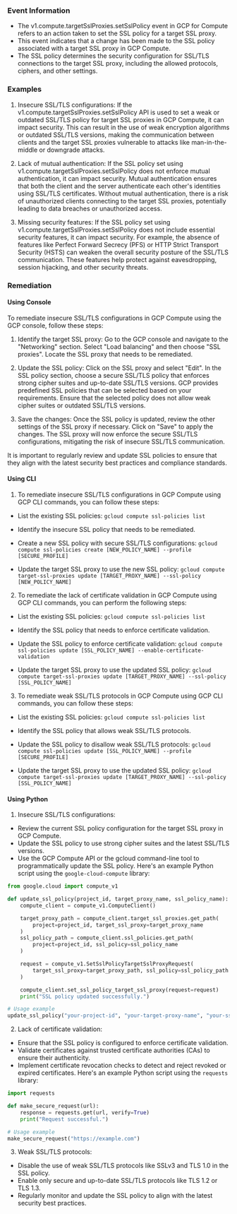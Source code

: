 
### Event Information

- The v1.compute.targetSslProxies.setSslPolicy event in GCP for Compute refers to an action taken to set the SSL policy for a target SSL proxy.
- This event indicates that a change has been made to the SSL policy associated with a target SSL proxy in GCP Compute.
- The SSL policy determines the security configuration for SSL/TLS connections to the target SSL proxy, including the allowed protocols, ciphers, and other settings.


### Examples

1. Insecure SSL/TLS configurations: If the v1.compute.targetSslProxies.setSslPolicy API is used to set a weak or outdated SSL/TLS policy for target SSL proxies in GCP Compute, it can impact security. This can result in the use of weak encryption algorithms or outdated SSL/TLS versions, making the communication between clients and the target SSL proxies vulnerable to attacks like man-in-the-middle or downgrade attacks.

2. Lack of mutual authentication: If the SSL policy set using v1.compute.targetSslProxies.setSslPolicy does not enforce mutual authentication, it can impact security. Mutual authentication ensures that both the client and the server authenticate each other's identities using SSL/TLS certificates. Without mutual authentication, there is a risk of unauthorized clients connecting to the target SSL proxies, potentially leading to data breaches or unauthorized access.

3. Missing security features: If the SSL policy set using v1.compute.targetSslProxies.setSslPolicy does not include essential security features, it can impact security. For example, the absence of features like Perfect Forward Secrecy (PFS) or HTTP Strict Transport Security (HSTS) can weaken the overall security posture of the SSL/TLS communication. These features help protect against eavesdropping, session hijacking, and other security threats.

### Remediation

#### Using Console

To remediate insecure SSL/TLS configurations in GCP Compute using the GCP console, follow these steps:

1. Identify the target SSL proxy: Go to the GCP console and navigate to the "Networking" section. Select "Load balancing" and then choose "SSL proxies". Locate the SSL proxy that needs to be remediated.

2. Update the SSL policy: Click on the SSL proxy and select "Edit". In the SSL policy section, choose a secure SSL/TLS policy that enforces strong cipher suites and up-to-date SSL/TLS versions. GCP provides predefined SSL policies that can be selected based on your requirements. Ensure that the selected policy does not allow weak cipher suites or outdated SSL/TLS versions.

3. Save the changes: Once the SSL policy is updated, review the other settings of the SSL proxy if necessary. Click on "Save" to apply the changes. The SSL proxy will now enforce the secure SSL/TLS configurations, mitigating the risk of insecure SSL/TLS communication.

It is important to regularly review and update SSL policies to ensure that they align with the latest security best practices and compliance standards.

#### Using CLI

1. To remediate insecure SSL/TLS configurations in GCP Compute using GCP CLI commands, you can follow these steps:

- List the existing SSL policies:
  `gcloud compute ssl-policies list`

- Identify the insecure SSL policy that needs to be remediated.

- Create a new SSL policy with secure SSL/TLS configurations:
  `gcloud compute ssl-policies create [NEW_POLICY_NAME] --profile [SECURE_PROFILE]`

- Update the target SSL proxy to use the new SSL policy:
  `gcloud compute target-ssl-proxies update [TARGET_PROXY_NAME] --ssl-policy [NEW_POLICY_NAME]`

2. To remediate the lack of certificate validation in GCP Compute using GCP CLI commands, you can perform the following steps:

- List the existing SSL policies:
  `gcloud compute ssl-policies list`

- Identify the SSL policy that needs to enforce certificate validation.

- Update the SSL policy to enforce certificate validation:
  `gcloud compute ssl-policies update [SSL_POLICY_NAME] --enable-certificate-validation`

- Update the target SSL proxy to use the updated SSL policy:
  `gcloud compute target-ssl-proxies update [TARGET_PROXY_NAME] --ssl-policy [SSL_POLICY_NAME]`

3. To remediate weak SSL/TLS protocols in GCP Compute using GCP CLI commands, you can follow these steps:

- List the existing SSL policies:
  `gcloud compute ssl-policies list`

- Identify the SSL policy that allows weak SSL/TLS protocols.

- Update the SSL policy to disallow weak SSL/TLS protocols:
  `gcloud compute ssl-policies update [SSL_POLICY_NAME] --profile [SECURE_PROFILE]`

- Update the target SSL proxy to use the updated SSL policy:
  `gcloud compute target-ssl-proxies update [TARGET_PROXY_NAME] --ssl-policy [SSL_POLICY_NAME]`

#### Using Python

1. Insecure SSL/TLS configurations:
- Review the current SSL policy configuration for the target SSL proxy in GCP Compute.
- Update the SSL policy to use strong cipher suites and the latest SSL/TLS versions.
- Use the GCP Compute API or the gcloud command-line tool to programmatically update the SSL policy. Here's an example Python script using the `google-cloud-compute` library:

```python
from google.cloud import compute_v1

def update_ssl_policy(project_id, target_proxy_name, ssl_policy_name):
    compute_client = compute_v1.ComputeClient()

    target_proxy_path = compute_client.target_ssl_proxies.get_path(
        project=project_id, target_ssl_proxy=target_proxy_name
    )
    ssl_policy_path = compute_client.ssl_policies.get_path(
        project=project_id, ssl_policy=ssl_policy_name
    )

    request = compute_v1.SetSslPolicyTargetSslProxyRequest(
        target_ssl_proxy=target_proxy_path, ssl_policy=ssl_policy_path
    )

    compute_client.set_ssl_policy_target_ssl_proxy(request=request)
    print("SSL policy updated successfully.")

# Usage example
update_ssl_policy("your-project-id", "your-target-proxy-name", "your-ssl-policy-name")
```

2. Lack of certificate validation:
- Ensure that the SSL policy is configured to enforce certificate validation.
- Validate certificates against trusted certificate authorities (CAs) to ensure their authenticity.
- Implement certificate revocation checks to detect and reject revoked or expired certificates. Here's an example Python script using the `requests` library:

```python
import requests

def make_secure_request(url):
    response = requests.get(url, verify=True)
    print("Request successful.")

# Usage example
make_secure_request("https://example.com")
```

3. Weak SSL/TLS protocols:
- Disable the use of weak SSL/TLS protocols like SSLv3 and TLS 1.0 in the SSL policy.
- Enable only secure and up-to-date SSL/TLS protocols like TLS 1.2 or TLS 1.3.
- Regularly monitor and update the SSL policy to align with the latest security best practices.

